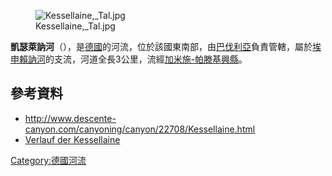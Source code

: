 {{Coord|47.58143|N|11.24079|E|display=title}}
[[Image:Kessellaine,_Tal.jpg|right]]

'''凱瑟萊訥河'''（{{lang-de|Kessellaine}}），是[[德國|德國]]的河流，位於該國東南部，由[[巴伐利亞|巴伐利亞]]負責管轄，屬於[[埃申賴訥河|埃申賴訥河]]的支流，河道全長3公里，流經[[加米施-帕滕基興縣|加米施-帕滕基興縣]]。

==參考資料==
* http://www.descente-canyon.com/canyoning/canyon/22708/Kessellaine.html {{Wayback|url=http://www.descente-canyon.com/canyoning/canyon/22708/Kessellaine.html |date=20171022213956 }}</ref>
* [https://geoportal.bayern.de/bayernatlas/index.html?X=5270888.56&Y=4443258.78&zoom=10&lang=de&topic=ba&bgLayer=tk&catalogNodes=122 Verlauf der Kessellaine]

{{Germany-geo-stub}}
[[Category:德國河流|Category:德國河流]]